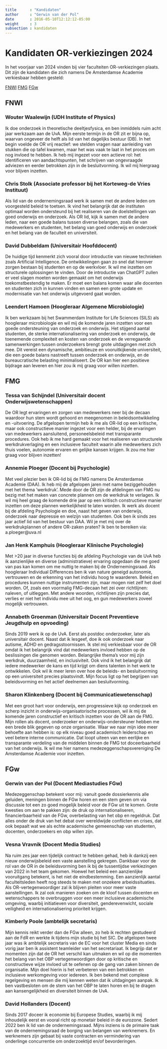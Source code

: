 ```yaml
---
title      : "Kandidaten"
author     : "Gerwin van der Pol"
date       : 2016-05-10T12:12:12-05:00
weight     : 3
subsection : kandidaten
---
```


# Kandidaten OR-verkiezingen 2024

In het voorjaar van 2024 vinden bij vier faculteiten OR-verkiezingen plaats. Dit zijn de kandidaten die zich namens De Amsterdamse Academie verkiesbaar hebben gesteld:

<!-- Button stem reminder 

<div style="width:100%; text-align: center">
<a style="margin:10px;" href="Stemmen_op_DAA.ics" class="btn btn-primary"><i class="icon-calendar"></i> Stem DAA reminder</a> 
</div>

<style>
.grid-container {
  display: flex;
  flex-wrap: wrap;
}
.grid-item {
  width: 350px;
  margin: 20px;
  font-size: 30px;
  text-align: left;
}
-->

</style>

<div class="grid-container">
  <div class="grid-item">

[FNWI](#fnwi)
[FMG](#fmg)
[FGw](#fgw)
  
## FNWI {.fnwi}

### Wouter Waalewijn (UDH Institute of Physics)

Ik doe onderzoek in theoretische deeltjesfysica, en ben inmiddels ruim acht jaar werkzaam aan de UvA. Mijn eerste termijn in de OR zit er bijna op, waarvan ongeveer de helft als lid van het dagelijks bestuur (DB). In het begin voelde de OR vrij reactief: we stelden vragen naar aanleiding van stukken die op tafel kwamen, maar het was vaak te laat in het proces om nog invloed te hebben. Ik heb mij ingezet voor een actieve rol: het identificeren van aandachtspunten, het schrijven van ongevraagde adviezen en eerder betrokken zijn in de besluitvorming. Ik wil mij hiergraag voor blijven inzetten.

### Chris Stolk (Associate professor bij het Korteweg-de Vries Instituut)

Als lid van de ondernemingsraad werk ik samen met de andere leden om voorgesteld beleid te toetsen. Ik vind het belangrijk dat de instituten optimaal worden ondersteund bij het realiseren van de doelstellingen van goed onderwijs en onderzoek. Als OR lid, kijk ik samen met de andere leden, naar een goede balans tussen diverse belangen, zoals die van medewerkers en studenten, het belang van goed onderwijs en onderzoek en het belang van de faculteit en universiteit.

### David Dubbeldam (Universitair Hoofddocent)

De huidige tijd kenmerkt zich vooral door introductie van nieuwe technieken zoals Artificial Intelligence. De ontwikkelingen gaan zo snel dat hierover zorgen bestaan bij studenten en op de werkvloer. Ik wil me inzetten om structurele oplossingen te vinden. Door de introductie van ChatGPT zullen er veel slagen moeten worden gemaakt om het onderwijs toekomstbestendig te maken. Er moet een balans komen waar alle docenten en studenten zich in kunnen vinden en samen een grote update en modernisatie van het onderwijs uitgevoerd gaat worden.

### Leendert Hamoen (Hoogleraar Algemene Microbiologie)

Ik ben werkzaam bij het Swammerdam Institute for Life Sciences (SILS) als hoogleraar microbiologie en wil mij de komende jaren inzetten voor een goede ondersteuning van onderzoek en onderwijs. Het stijgend aantal studenten, de sterke internationalisering van onderzoek en onderwijs, de toenemende complexiteit en kosten van onderzoek en de verregaande samenwerkingen tussen onderzoekers brengt grote uitdagingen met zich mee. Dit vereist een dynamische, ambitieuze en vooruitkijkende universiteit, die een goede balans nastreeft tussen onderzoek en onderwijs, en de bureaucratische belasting minimaliseert. De OR kan hier een positieve bijdrage aan leveren en hier zou ik mij graag voor willen inzetten.
  
  </div>
  <div class="grid-item">
  
## FMG {.fmg}

### Tessa van Schijndel (Universitair docent Onderwijswetenschappen)

De OR legt ervaringen en zorgen van medewerkers neer bij de decaan waardoor hun stem wordt gehoord en meegenomen in beleidsontwikkeling en -uitvoering. De afgelopen termijn heb ik me als OR-lid op een kritische, maar ook constructieve manier ingezet voor een helder, bij de ervaringen van medewerkers aansluitend, personeelsbeleid met transparante procedures. Ook heb ik me hard gemaakt voor het realiseren van structurele werkdrukverlaging en een inclusieve faculteit waarin alle medewerkers zich thuis voelen, autonomie ervaren en gelijke kansen krijgen. Ik zou me hier graag voor blijven inzetten!

### Annemie Ploeger (Docent bij Psychologie)

Met veel plezier ben ik OR-lid bij de FMG namens De Amsterdamse Academie (DAA). Ik heb mij de afgelopen jaren met name beziggehouden met het thema ‘werkdruk’. Mede door de OR zijn de afdelingen van FMG nu bezig met het maken van concrete plannen om de werkdruk te verlagen. Ik wil mij heel graag de komende drie jaar op een kritisch constructieve manier inzetten om deze plannen werkelijkheid te laten worden. Ik werk als docent bij de afdeling Psychologie en doe, naast het geven van onderwijs, onderzoek naar depressie en welzijn van studenten. Ook ben ik sinds zes jaar actief lid van het bestuur van DAA. Wil je met mij over de werkdrukplannen of andere OR-zaken praten? Ik ben te bereiken via: a.ploeger@uva.nl

### Jan Henk Kamphuis (Hoogleraar Klinische Psychologie)

Met >20 jaar in diverse functies bij de afdeling Psychologie van de UvA heb ik aanzienlijke en diverse (administratieve) ervaring opgedaan die me goed van pas kan komen om me nuttig te maken bij de Ondernemingsraad. Als hoogleraar Individual Differences ben ik van nature geneigd autonomie, vertrouwen en de erkenning van het individu hoog te waarderen. Beleid en procedures kunnen nuttige instrumenten zijn, maar mogen niet zelf het doel worden. Of, zoals een voormalig FMG-decaan het zei over richtlijnen: naleven, of uitleggen. Met andere woorden, richtlijnen zijn precies dat, verlies er niet het individu mee uit het oog, en gun medewerkers zoveel mogelijk vertrouwen.

### Annabeth Groenman (Universitair Docent Preventieve Jeugdhulp en opvoeding)

Sinds 2019 werk ik op de UvA. Eerst als postdoc onderzoeker, later als universitair docent. Naast dat ik lesgeef, doe ik ook onderzoek naar autisme, ADHD en gedragsstoornissen. Ik stel mij verkiesbaar voor de OR omdat ik het belangrijk vind dat medewerkers invloed hebben op de beslissingen die genomen worden. Belangrijke thema’s voor mij zijn werkdruk, duurzaamheid, en inclusiviteit. Ook vind ik het belangrijk dat iedere medewerker de kans en tijd krijgt om diens talenten in het werk te ontwikkelen. Ook wil ik meer leren over hoe de beleids- en besluitvorming op een universiteit precies plaatsvindt. Mijn focus ligt op het begrijpen van beleidsvorming en het actief deelnemen aan besluitvorming.

### Sharon Klinkenberg (Docent bij Communicatiewetenschap)

Met een groot hart voor onderwijs, een progressieve kijk op onderzoek en scherp inzicht in onderwijs-organisatorische processen, wil ik mij de komende jaren constructief en kritisch inzetten voor de OR aan de FMG. Mijn rollen als docent, onderzoeker en onderwijs-ondersteuner hebben me een brede blik gegeven op onze organisatie. Waar we naar mijn idee meer behoefte aan hebben is: op elk niveau goed academisch leiderschap en veel betere interne communicatie. Dat loopt uiteen van een eerlijke en transparante verdeling van de middelen binnen de FMG tot doceerbaarheid van het onderwijs. Ik wil me hier namens medezeggenschapsvereniging De Amsterdamse Academie voor inzetten.


  </div>  
  <div class="grid-item">
  
## FGw {.fgw}

### Gerwin van der Pol (Docent Mediastudies FGw)

Medezeggenschap betekent voor mij: vanuit goede dossierkennis alle geluiden, meningen binnen de FGw horen en een stem geven om via discussie tot een zo goed mogelijk beleid voor de FGw uit te komen. Grote kwesties om aan te pakken zijn: de druk op internationaliseren, financierbaarheid van de FGw, overbelasting van het obp en regeldruk. Dat alles onder de druk van het debat over wereldwijde conflicten en crises, dat ook bepaalt wat we als echte academische gemeenschap van studenten, docenten, onderzoekers en obp willen zijn.

### Vesna Vravnik (Docent Media Studies)

Na ruim zes jaar een tijdelijk contract te hebben gehad, heb ik dankzij een nieuw onderwijsbeleid een vaste aanstelling gekregen. Dankbaar voor de rol van de OR in de beleidsvorming ben ik bij de tussentijdse verkiezingen van 2022 in het team gekomen. Hoewel het beleid een aanzienlijke vooruitgang betekent, is het niet de eindbestemming. Een aanzienlijk aantal faculteitsleden heeft nog steeds te maken met onzekere arbeidssituaties. Als OR-vertegenwoordiger zal ik blijven pleiten voor meer vaste aanstellingen. Ik zal ook manieren zoeken om de kloof tussen docenten en wetenschappers te overbruggen voor een meer inclusieve academische omgeving, waarbij initiatieven voor diversiteit, genderevenwicht, sociale veiligheid en internationalisering prioriteit krijgen.

### Kimberly Poole (ambtelijk secretaris)

Mijn kennis reikt verder dan de FGw alleen, zo heb ik rechten gestudeerd aan de FdR en werkte ik tijdens mijn studie bij het SIC. De afgelopen twee jaar was ik ambtelijk secretaris van de EC voor het cluster Media en sinds vorig jaar ben ik assistent teamleider van het secretariaat. Ik begrijp dat er momenten zijn dat de OR het verschil kan uitmaken en wil op die momenten het belang van het OBP vertegenwoordigen door op kritische en constructieve wijze invloed uit te oefenen op de gang van zaken binnen de organisatie. Mijn doel hierin is het verbeteren van een betrokken en inclusieve werkomgeving voor iedereen. Ik ben bekend met complexe regelgeving en mensen die mij kennen weten dat ik uitdagingen aanpak. Ik ben vastbesloten om de stem van het OBP te laten horen en bij te dragen aan kansengelijkheid en diversiteit binnen de UvA.

### David Hollanders (Docent)

Sinds 2017 doceer ik economie bij Europese Studies, waarbij ik mij inhoudelijk eerst en vooral richt op monetair beleid in de eurozone. Sedert 2022 ben ik lid van de ondernemingsraad. Mijns inziens is de primaire taak van de ondernemingsraad de borging van belangen van werknemers. En werknemers zijn gebaat bij vaste contracten en vermindering van onderlinge concurrentie om onderzoektijd en/of bevorderingen.
  
   </div>
<div class="grid-item">
  
  </div>
</div>











